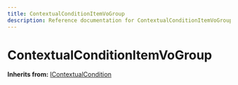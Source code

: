 ```yaml
---
title: ContextualConditionItemVoGroup
description: Reference documentation for ContextualConditionItemVoGroup meta class
---
```



# ContextualConditionItemVoGroup

**Inherits from:** [IContextualCondition](/classes/icontextualcondition)

<ClassDetails file="/db/classes/ContextualConditionItemVoGroup.b48144068218.json" />
